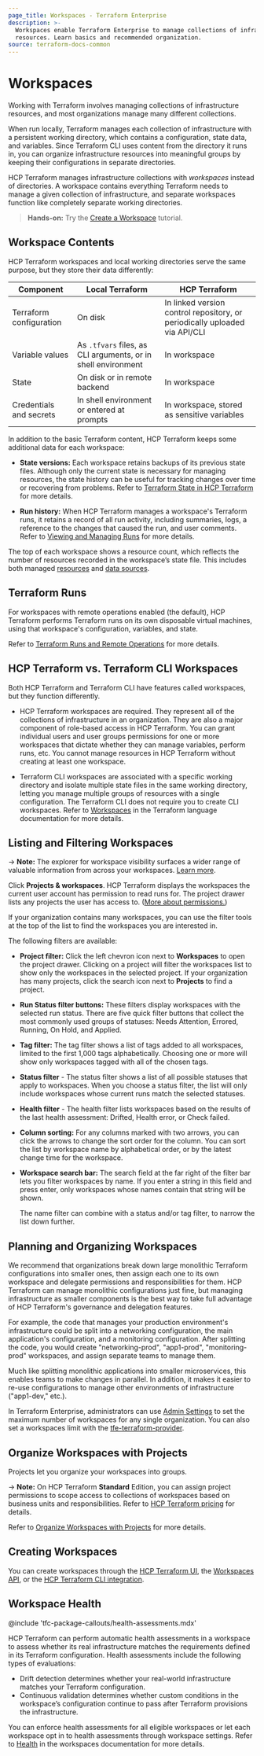 ```yaml
---
page_title: Workspaces - Terraform Enterprise
description: >-
  Workspaces enable Terraform Enterprise to manage collections of infrastructure
  resources. Learn basics and recommended organization.
source: terraform-docs-common
---
```


# Workspaces

Working with Terraform involves managing collections of infrastructure resources, and most organizations manage many different collections.

When run locally, Terraform manages each collection of infrastructure with a persistent working directory, which contains a configuration, state data, and variables. Since Terraform CLI uses content from the directory it runs in, you can organize infrastructure resources into meaningful groups by keeping their configurations in separate directories.

HCP Terraform manages infrastructure collections with _workspaces_ instead of directories. A workspace contains everything Terraform needs to manage a given collection of infrastructure, and separate workspaces function like completely separate working directories.

> **Hands-on:** Try the [Create a Workspace](/terraform/tutorials/cloud-get-started/cloud-workspace-create) tutorial.

## Workspace Contents

HCP Terraform workspaces and local working directories serve the same purpose, but they store their data differently:

| Component               | Local Terraform                                               | HCP Terraform                                                            |
| ----------------------- | ------------------------------------------------------------- | -------------------------------------------------------------------------- |
| Terraform configuration | On disk                                                       | In linked version control repository, or periodically uploaded via API/CLI |
| Variable values         | As `.tfvars` files, as CLI arguments, or in shell environment | In workspace                                                               |
| State                   | On disk or in remote backend                                  | In workspace                                                               |
| Credentials and secrets | In shell environment or entered at prompts                    | In workspace, stored as sensitive variables                                |

In addition to the basic Terraform content, HCP Terraform keeps some additional data for each workspace:

-   **State versions:** Each workspace retains backups of its previous state files. Although only the current state is necessary for managing resources, the state history can be useful for tracking changes over time or recovering from problems. Refer to [Terraform State in HCP Terraform](/terraform/enterprise/workspaces/state) for more details.

-   **Run history:** When HCP Terraform manages a workspace's Terraform runs, it retains a record of all run activity, including summaries, logs, a reference to the changes that caused the run, and user comments. Refer to [Viewing and Managing Runs](/terraform/enterprise/run/manage) for more details.

<!-- BEGIN: TFC:only name:managed-resources -->

The top of each workspace shows a resource count, which reflects the number of resources recorded in the workspace’s state file. This includes both managed [resources](/terraform/language/resources/syntax) and [data sources](/terraform/language/data-sources).

<!-- END: TFC:only name:managed-resources -->

## Terraform Runs

For workspaces with remote operations enabled (the default), HCP Terraform performs Terraform runs on its own disposable virtual machines, using that workspace's configuration, variables, and state.

Refer to [Terraform Runs and Remote Operations](/terraform/enterprise/run/remote-operations) for more details.

## HCP Terraform vs. Terraform CLI Workspaces

Both HCP Terraform and Terraform CLI have features called workspaces, but they function differently.

- HCP Terraform workspaces are required. They represent all of the collections of infrastructure in an organization. They are also a major component of role-based access in HCP Terraform. You can grant individual users and user groups permissions for one or more workspaces that dictate whether they can manage variables, perform runs, etc. You cannot manage resources in HCP Terraform without creating at least one workspace.

- Terraform CLI workspaces are associated with a specific working directory and isolate multiple state files in the same working directory, letting you manage multiple groups of resources with a single configuration. The Terraform CLI does not require you to create CLI workspaces. Refer to [Workspaces](/terraform/language/state/workspaces) in the Terraform language documentation for more details.


## Listing and Filtering Workspaces

<!-- BEGIN: TFC:only name:explorer-callout -->

-> **Note:**  The explorer for workspace visibility surfaces a wider range of valuable information from across your workspaces. [Learn more](/terraform/enterprise/workspaces/explorer).

<!-- END: TFC:only name:explorer-callout -->

Click **Projects & workspaces**. HCP Terraform displays the workspaces the current user account has permission to read runs for. The project drawer lists any projects the user has access to. ([More about permissions.](/terraform/enterprise/users-teams-organizations/permissions))

[permissions-citation]: #intentionally-unused---keep-for-maintainers

If your organization contains many workspaces, you can use the filter tools at the top of the list to find the workspaces you are interested in.

The following filters are available:

-   **Project filter:** Click the left chevron icon next to **Workspaces** to open the project drawer. Clicking on a project will filter the workspaces list to show only the workspaces in the selected project. If your organization has many projects, click the search icon next to **Projects** to find a project.

-   **Run Status filter buttons:** These filters display workspaces with the selected run status. There are five quick filter buttons that collect the most commonly used groups of statuses: Needs Attention, Errored, Running, On Hold, and Applied.

-   **Tag filter:** The tag filter shows a list of tags added to all workspaces, limited to the first 1,000 tags alphabetically. Choosing one or more will show only workspaces tagged with all of the chosen tags.

-   **Status filter** - The status filter shows a list of all possible statuses that apply to workspaces. When you choose a status filter, the list will only include workspaces whose current runs match the selected statuses. 

-   **Health filter** - The health filter lists workspaces based on the results of the last health assessment: Drifted, Health error, or Check failed.

-   **Column sorting:** For any columns marked with two arrows, you can click the arrows to change the sort order for the column. You can sort the list by workspace name by alphabetical order, or by the latest change time for the workspace. 

-   **Workspace search bar:** The search field at the far right of the filter bar lets you filter workspaces by name. If you enter a string in this field and press enter, only workspaces whose names contain that string will be shown.

    The name filter can combine with a status and/or tag filter, to narrow the list down further.

## Planning and Organizing Workspaces

We recommend that organizations break down large monolithic Terraform configurations into smaller ones, then assign each one to its own workspace and delegate permissions and responsibilities for them. HCP Terraform can manage monolithic configurations just fine, but managing infrastructure as smaller components is the best way to take full advantage of HCP Terraform's governance and delegation features.

For example, the code that manages your production environment's infrastructure could be split into a networking configuration, the main application's configuration, and a monitoring configuration. After splitting the code, you would create "networking-prod", "app1-prod", "monitoring-prod" workspaces, and assign separate teams to manage them.

Much like splitting monolithic applications into smaller microservices, this enables teams to make changes in parallel. In addition, it makes it easier to re-use configurations to manage other environments of infrastructure ("app1-dev," etc.).

In Terraform Enterprise, administrators can use [Admin Settings](/terraform/enterprise/api-docs/admin/settings) to set the maximum number of workspaces for any single organization. You can also set a workspaces limit with the [tfe-terraform-provider](https://registry.terraform.io/providers/hashicorp/tfe/latest/docs/resources/organization#workspace_limit).

## Organize Workspaces with Projects

Projects let you organize your workspaces into groups. 

<!-- BEGIN: TFC:only name:pnp-callout -->

-> **Note:** On HCP Terraform **Standard** Edition, you can assign project permissions to scope access to collections of workspaces based on business units and responsibilities. Refer to [HCP Terraform pricing](https://www.hashicorp.com/products/terraform/pricing) for details.

<!-- END: TFC:only name:pnp-callout -->

Refer to [Organize Workspaces with Projects](/terraform/enterprise/workspaces/organize-workspaces-with-projects) for more details.

## Creating Workspaces

You can create workspaces through the [HCP Terraform UI](/terraform/enterprise/workspaces/creating), the [Workspaces API](/terraform/enterprise/api-docs/workspaces), or the [HCP Terraform CLI integration](/terraform/cli/cloud).

## Workspace Health

<!-- BEGIN: TFC:only name:pnp-callout -->

@include 'tfc-package-callouts/health-assessments.mdx'

<!-- END: TFC:only name:pnp-callout -->

HCP Terraform can perform automatic health assessments in a workspace to assess whether its real infrastructure matches the requirements defined in its Terraform configuration. Health assessments include the following types of evaluations:

-   Drift detection determines whether your real-world infrastructure matches your Terraform configuration.
-   Continuous validation determines whether custom conditions in the workspace’s configuration continue to pass after Terraform provisions the infrastructure.

You can enforce health assessments for all eligible workspaces or let each workspace opt in to health assessments through workspace settings. Refer to [Health](/terraform/enterprise/workspaces/health) in the workspaces documentation for more details.

